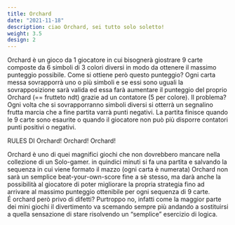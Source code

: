 ```yaml
---
title: Orchard
date: "2021-11-18"
description: ciao Orchard, sei tutto solo soletto!
weight: 3.5
design: 2
---
```


<Setting>
  Orchard è un gioco da 1 giocatore in cui bisognerà giostrare 9 carte composte
  da 6 simboli di 3 colori diversi in modo da ottenere il massimo punteggio
  possibile. Come si ottiene però questo punteggio? Ogni carta messa sovrapporrà
  uno o più simboli e se essi sono uguali la sovrapposizione sarà valida ed essa
  farà aumentare il punteggio del proprio Orchard (== frutteto ndt) grazie ad un
  contatore (5 per colore). Il problema? Ogni volta che si sovrapporranno
  simboli diversi si otterrà un segnalino frutta marcia che a fine partita varrà
  punti negativi. La partita finisce quando le 9 carte sono esaurite o quando il
  giocatore non può più disporre contatori punti positivi o negativi.
</Setting>

<Rules>RULES DI Orchard! Orchard! Orchard!</Rules>

<Feedback>
  Orchard è uno di quei magnifici giochi che non dovrebbero mancare nella
  collezione di un Solo-gamer. in quindici minuti si fa una partita e salvando
  la sequenza in cui viene formato il mazzo (ogni carta è numerata) Orchard non
  sarà un semplice beat-your-own-score fine a sè stesso, ma darà anche la
  possibilità al giocatore di poter migliorare la propria strategia fino ad
  arrivare al massimo punteggio ottenibile per ogni sequenza di 9 carte. 
  <br/>
  É orchard però privo di difetti? Purtroppo no, infatti come la maggior parte dei
  mini giochi il divertimento va scemando sempre più andando a sostituirsi a
  quella sensazione di stare risolvendo un “semplice” esercizio di logica.
</Feedback>

<Spotify playlistId="5vymJZWeWphxmQmnRqqutE" />
